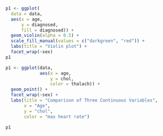 ```r
p1 <- ggplot(
  data = data,
  aes(x = age,
      y = diagnosed,
      fill = diagnosed)) + 
  geom_violin(alpha = 0.5) +
  scale_fill_manual(values = c("darkgreen", "red")) +
  labs(title = "Violin plot") +
  facet_wrap(~sex)
p1
```

```r
p1 <- ggplot(data, 
             aes(x = age, 
                 y = chol, 
                 color = thalach)) +
  geom_point() +
  facet_wrap(~sex) +
  labs(title = "Comparison of Three Continuous Variables",
       x = "Age",
       y = "chol",
       color = "max heart rate")

p1
```

